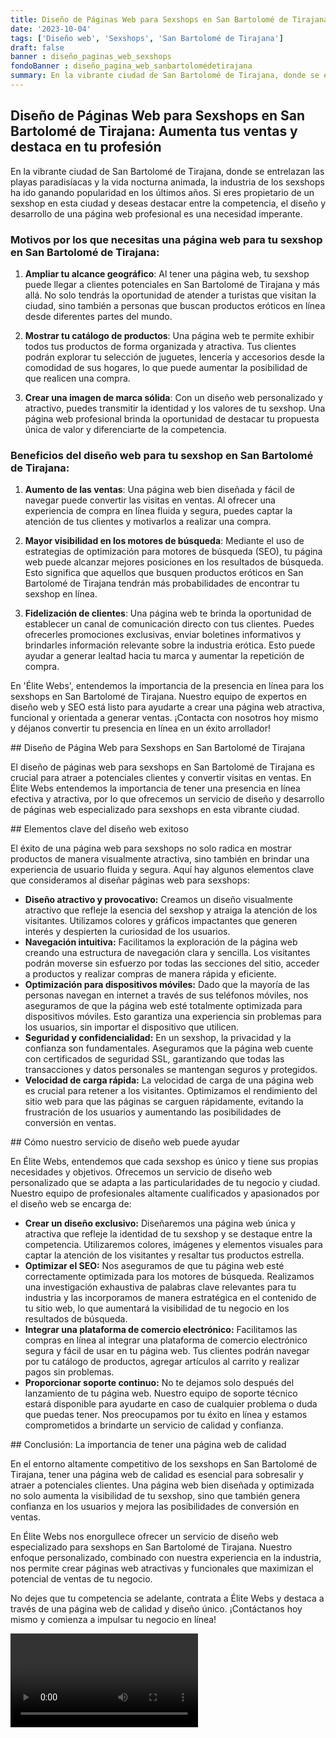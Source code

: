 ```yaml
---
title: Diseño de Páginas Web para Sexshops en San Bartolomé de Tirajana
date: '2023-10-04'
tags: ['Diseño web', 'Sexshops', 'San Bartolomé de Tirajana']
draft: false
banner : diseño_paginas_web_sexshops
fondoBanner : diseño_pagina_web_sanbartolomédetirajana
summary: En la vibrante ciudad de San Bartolomé de Tirajana, donde se entrelazan las playas paradisíacas y la vida nocturna animada, la industria de los sexshops ha ido ganando popularidad en los últimos años. Si eres propietario de un sexshop en esta ciudad y deseas destacar entre la competencia, el diseño y desarrollo de una página web profesional es una necesidad imperante. 
---
```


## Diseño de Páginas Web para Sexshops en San Bartolomé de Tirajana: Aumenta tus ventas y destaca en tu profesión

En la vibrante ciudad de San Bartolomé de Tirajana, donde se entrelazan las playas paradisíacas y la vida nocturna animada, la industria de los sexshops ha ido ganando popularidad en los últimos años. Si eres propietario de un sexshop en esta ciudad y deseas destacar entre la competencia, el diseño y desarrollo de una página web profesional es una necesidad imperante. 

### Motivos por los que necesitas una página web para tu sexshop en San Bartolomé de Tirajana:

1. **Ampliar tu alcance geográfico**: Al tener una página web, tu sexshop puede llegar a clientes potenciales en San Bartolomé de Tirajana y más allá. No solo tendrás la oportunidad de atender a turistas que visitan la ciudad, sino también a personas que buscan productos eróticos en línea desde diferentes partes del mundo.

2. **Mostrar tu catálogo de productos**: Una página web te permite exhibir todos tus productos de forma organizada y atractiva. Tus clientes podrán explorar tu selección de juguetes, lencería y accesorios desde la comodidad de sus hogares, lo que puede aumentar la posibilidad de que realicen una compra.

3. **Crear una imagen de marca sólida**: Con un diseño web personalizado y atractivo, puedes transmitir la identidad y los valores de tu sexshop. Una página web profesional brinda la oportunidad de destacar tu propuesta única de valor y diferenciarte de la competencia.

### Beneficios del diseño web para tu sexshop en San Bartolomé de Tirajana:

1. **Aumento de las ventas**: Una página web bien diseñada y fácil de navegar puede convertir las visitas en ventas. Al ofrecer una experiencia de compra en línea fluida y segura, puedes captar la atención de tus clientes y motivarlos a realizar una compra.

2. **Mayor visibilidad en los motores de búsqueda**: Mediante el uso de estrategias de optimización para motores de búsqueda (SEO), tu página web puede alcanzar mejores posiciones en los resultados de búsqueda. Esto significa que aquellos que busquen productos eróticos en San Bartolomé de Tirajana tendrán más probabilidades de encontrar tu sexshop en línea.

3. **Fidelización de clientes**: Una página web te brinda la oportunidad de establecer un canal de comunicación directo con tus clientes. Puedes ofrecerles promociones exclusivas, enviar boletines informativos y brindarles información relevante sobre la industria erótica. Esto puede ayudar a generar lealtad hacia tu marca y aumentar la repetición de compra.

En 'Élite Webs', entendemos la importancia de la presencia en línea para los sexshops en San Bartolomé de Tirajana. Nuestro equipo de expertos en diseño web y SEO está listo para ayudarte a crear una página web atractiva, funcional y orientada a generar ventas. ¡Contacta con nosotros hoy mismo y déjanos convertir tu presencia en línea en un éxito arrollador!

<GifSeo />

<Cta />

\## Diseño de Página Web para Sexshops en San Bartolomé de Tirajana

El diseño de páginas web para sexshops en San Bartolomé de Tirajana es crucial para atraer a potenciales clientes y convertir visitas en ventas. En Élite Webs entendemos la importancia de tener una presencia en línea efectiva y atractiva, por lo que ofrecemos un servicio de diseño y desarrollo de páginas web especializado para sexshops en esta vibrante ciudad.

\## Elementos clave del diseño web exitoso

El éxito de una página web para sexshops no solo radica en mostrar productos de manera visualmente atractiva, sino también en brindar una experiencia de usuario fluida y segura. Aquí hay algunos elementos clave que consideramos al diseñar páginas web para sexshops:

- **Diseño atractivo y provocativo:** Creamos un diseño visualmente atractivo que refleje la esencia del sexshop y atraiga la atención de los visitantes. Utilizamos colores y gráficos impactantes que generen interés y despierten la curiosidad de los usuarios.
- **Navegación intuitiva:** Facilitamos la exploración de la página web creando una estructura de navegación clara y sencilla. Los visitantes podrán moverse sin esfuerzo por todas las secciones del sitio, acceder a productos y realizar compras de manera rápida y eficiente.
- **Optimización para dispositivos móviles:** Dado que la mayoría de las personas navegan en internet a través de sus teléfonos móviles, nos aseguramos de que la página web esté totalmente optimizada para dispositivos móviles. Esto garantiza una experiencia sin problemas para los usuarios, sin importar el dispositivo que utilicen.
- **Seguridad y confidencialidad:** En un sexshop, la privacidad y la confianza son fundamentales. Aseguramos que la página web cuente con certificados de seguridad SSL, garantizando que todas las transacciones y datos personales se mantengan seguros y protegidos.
- **Velocidad de carga rápida:** La velocidad de carga de una página web es crucial para retener a los visitantes. Optimizamos el rendimiento del sitio web para que las páginas se carguen rápidamente, evitando la frustración de los usuarios y aumentando las posibilidades de conversión en ventas.

\## Cómo nuestro servicio de diseño web puede ayudar

En Élite Webs, entendemos que cada sexshop es único y tiene sus propias necesidades y objetivos. Ofrecemos un servicio de diseño web personalizado que se adapta a las particularidades de tu negocio y ciudad. Nuestro equipo de profesionales altamente cualificados y apasionados por el diseño web se encarga de:

- **Crear un diseño exclusivo:** Diseñaremos una página web única y atractiva que refleje la identidad de tu sexshop y se destaque entre la competencia. Utilizaremos colores, imágenes y elementos visuales para captar la atención de los visitantes y resaltar tus productos estrella.
- **Optimizar el SEO:** Nos aseguramos de que tu página web esté correctamente optimizada para los motores de búsqueda. Realizamos una investigación exhaustiva de palabras clave relevantes para tu industria y las incorporamos de manera estratégica en el contenido de tu sitio web, lo que aumentará la visibilidad de tu negocio en los resultados de búsqueda.
- **Integrar una plataforma de comercio electrónico:** Facilitamos las compras en línea al integrar una plataforma de comercio electrónico segura y fácil de usar en tu página web. Tus clientes podrán navegar por tu catálogo de productos, agregar artículos al carrito y realizar pagos sin problemas.
- **Proporcionar soporte continuo:** No te dejamos solo después del lanzamiento de tu página web. Nuestro equipo de soporte técnico estará disponible para ayudarte en caso de cualquier problema o duda que puedas tener. Nos preocupamos por tu éxito en línea y estamos comprometidos a brindarte un servicio de calidad y confianza.

\## Conclusión: La importancia de tener una página web de calidad

En el entorno altamente competitivo de los sexshops en San Bartolomé de Tirajana, tener una página web de calidad es esencial para sobresalir y atraer a potenciales clientes. Una página web bien diseñada y optimizada no solo aumenta la visibilidad de tu sexshop, sino que también genera confianza en los usuarios y mejora las posibilidades de conversión en ventas.

En Élite Webs nos enorgullece ofrecer un servicio de diseño web especializado para sexshops en San Bartolomé de Tirajana. Nuestro enfoque personalizado, combinado con nuestra experiencia en la industria, nos permite crear páginas web atractivas y funcionales que maximizan el potencial de ventas de tu negocio.

No dejes que tu competencia se adelante, contrata a Élite Webs y destaca a través de una página web de calidad y diseño único. ¡Contáctanos hoy mismo y comienza a impulsar tu negocio en línea!

<Video />

<CtaBot job='Sexshops' city='San Bartolomé de Tirajana'/>

<Gmaps query='San Bartolomé de Tirajana+españa+maps' />